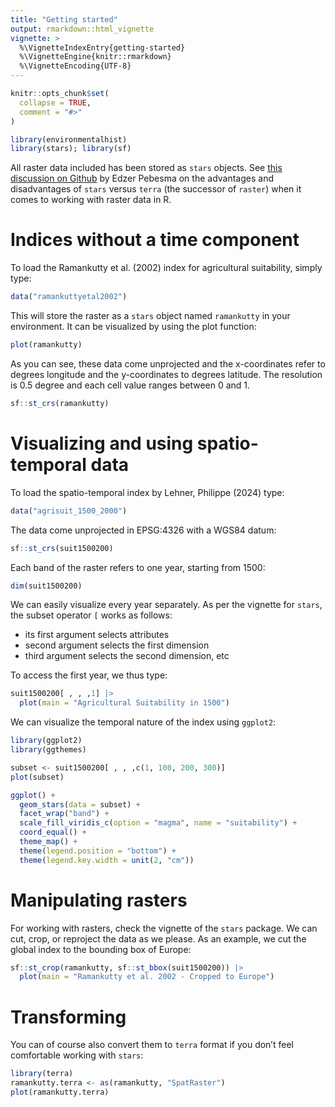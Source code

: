 ```yaml
---
title: "Getting started"
output: rmarkdown::html_vignette
vignette: >
  %\VignetteIndexEntry{getting-started}
  %\VignetteEngine{knitr::rmarkdown}
  %\VignetteEncoding{UTF-8}
---
```


```r
knitr::opts_chunk$set(
  collapse = TRUE,
  comment = "#>"
)
```

```r
library(environmentalhist)
library(stars); library(sf)
```

All raster data included has been stored as `stars` objects. See [this discussion on Github](https://github.com/r-spatial/stars/issues/633#issuecomment-1597356513) by Edzer Pebesma on the advantages and disadvantages of `stars` versus `terra` (the successor of `raster`) when it comes to working with raster data in R.

# Indices without a time component

To load the Ramankutty et al. (2002) index for agricultural suitability, simply type:

```r
data("ramankuttyetal2002")
```

This will store the raster as a `stars` object named `ramankutty` in your environment. It can be visualized by using the plot function:

```r
plot(ramankutty)
```

As you can see, these data come unprojected and the x-coordinates refer to degrees longitude and the y-coordinates to degrees latitude. The resolution is 0.5 degree and each cell value ranges between 0 and 1.


```r
sf::st_crs(ramankutty)
```



# Visualizing and using spatio-temporal data

To load the spatio-temporal index by Lehner, Philippe (2024) type:

```r
data("agrisuit_1500_2000")
```

The data come unprojected in EPSG:4326 with a WGS84 datum:

```r
sf::st_crs(suit1500200)
```

Each band of the raster refers to one year, starting from 1500:

```r
dim(suit1500200)
```


We can easily visualize every year separately. As per the vignette for `stars`, the subset operator `[` works as follows: 

* its first argument selects attributes
* second argument selects the first dimension
* third argument selects the second dimension, etc

To access the first year, we thus type:

```r
suit1500200[ , , ,1] |> 
  plot(main = "Agricultural Suitability in 1500")
```

We can visualize the temporal nature of the index using `ggplot2`:

```r
library(ggplot2)
library(ggthemes)

subset <- suit1500200[ , , ,c(1, 100, 200, 300)]
plot(subset)

ggplot() +
  geom_stars(data = subset) +
  facet_wrap("band") +
  scale_fill_viridis_c(option = "magma", name = "suitability") +
  coord_equal() +
  theme_map() +
  theme(legend.position = "bottom") +
  theme(legend.key.width = unit(2, "cm"))
```


# Manipulating rasters

For working with rasters, check the vignette of the `stars` package. We can cut, crop, or reproject the data as we please. As an example, we cut the global index to the bounding box of Europe:

```r
sf::st_crop(ramankutty, sf::st_bbox(suit1500200)) |> 
  plot(main = "Ramankutty et al. 2002 - Cropped to Europe")
```


# Transforming

You can of course also convert them to `terra` format if you don't feel comfortable working with `stars`:

```r
library(terra)
ramankutty.terra <- as(ramankutty, "SpatRaster")
plot(ramankutty.terra)

```

